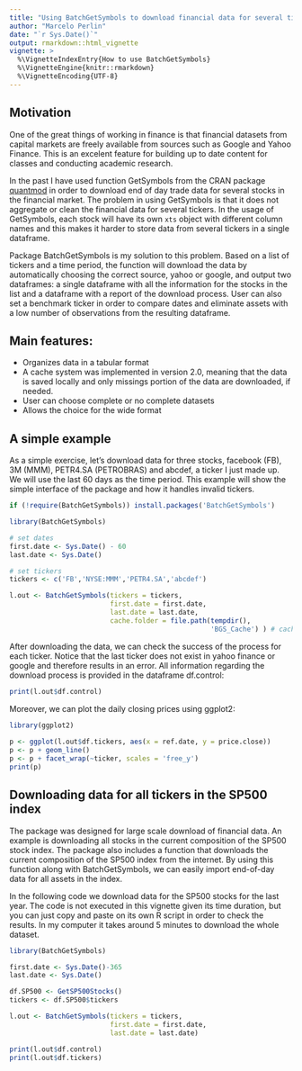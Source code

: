 ```yaml
---
title: "Using BatchGetSymbols to download financial data for several tickers"
author: "Marcelo Perlin"
date: "`r Sys.Date()`"
output: rmarkdown::html_vignette
vignette: >
  %\VignetteIndexEntry{How to use BatchGetSymbols}
  %\VignetteEngine{knitr::rmarkdown}
  %\VignetteEncoding{UTF-8}
---
```


## Motivation

One of the great things of working in finance is that financial datasets from capital markets are freely available from sources such as Google and Yahoo Finance. This is an excelent feature for building up to date content for classes and conducting academic research. 

In the past I have used function GetSymbols from the CRAN package [quantmod](https://cran.r-project.org/package=quantmod) in order to download end of day trade data for several stocks in the financial market. The problem in using GetSymbols is that it does not aggregate or clean the financial data for several tickers. In the usage of GetSymbols, each stock will have its own `xts` object with different column names and this makes it harder to store data from several tickers in a single dataframe. 

Package BatchGetSymbols is my solution to this problem. Based on a list of tickers and a time period, the function will download the data by automatically choosing the correct source, yahoo or google, and output two dataframes: a single dataframe with all the information for the stocks in the list and a dataframe with a report of the download process. User can also set a benchmark ticker in order to compare dates and eliminate assets with a low number of observations from the resulting dataframe.

## Main features:

- Organizes data in a tabular format
- A cache system was implemented in version 2.0, meaning that the data is saved locally and only missings portion of the data are downloaded, if needed. 
- User can choose complete or no complete datasets
- Allows the choice for the wide format


## A simple example

As a simple exercise, let's download data for three stocks, facebook (FB), 3M (MMM), PETR4.SA (PETROBRAS) and abcdef, a ticker I just made up. We will use the last 60 days as the time period. This example will show the simple interface of the package and how it handles invalid tickers.

```r
if (!require(BatchGetSymbols)) install.packages('BatchGetSymbols')

library(BatchGetSymbols)

# set dates
first.date <- Sys.Date() - 60
last.date <- Sys.Date()

# set tickers
tickers <- c('FB','NYSE:MMM','PETR4.SA','abcdef')

l.out <- BatchGetSymbols(tickers = tickers, 
                         first.date = first.date,
                         last.date = last.date, 
                         cache.folder = file.path(tempdir(), 
                                                  'BGS_Cache') ) # cache in tempdir()

```


After downloading the data, we can check the success of the process for each ticker. Notice that the last ticker does not exist in yahoo finance or google and therefore results in an error. All information regarding the download process is provided in the dataframe df.control:

```r
print(l.out$df.control)

```

Moreover, we can plot the daily closing prices using ggplot2:


```r
library(ggplot2)
 
p <- ggplot(l.out$df.tickers, aes(x = ref.date, y = price.close))
p <- p + geom_line()
p <- p + facet_wrap(~ticker, scales = 'free_y') 
print(p)
```



## Downloading data for all tickers in the SP500 index

The package was designed for large scale download of financial data. An example is downloading all stocks in the current composition of the SP500 stock index. The package also includes a function that downloads the current composition of the SP500 index from the internet. By using this function along with BatchGetSymbols, we can easily import end-of-day data for all assets in the index. 

In the following code we download data for the SP500 stocks for the last year. The code is not executed in this vignette given its time duration, but you can just copy and paste on its own R script in order to check the results. In my computer it takes around 5 minutes to download the whole dataset.

```r
library(BatchGetSymbols)

first.date <- Sys.Date()-365
last.date <- Sys.Date()

df.SP500 <- GetSP500Stocks()
tickers <- df.SP500$tickers

l.out <- BatchGetSymbols(tickers = tickers,
                         first.date = first.date,
                         last.date = last.date)

print(l.out$df.control)
print(l.out$df.tickers)

```
